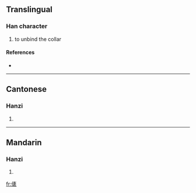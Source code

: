 ==Translingual==

===Han character===
{{Han char|rn=9|rad=人|as=12|sn=14|four=|canj=人卜弓女 (OYNV)}}

# to unbind the collar

====References====
* {{Han ref|kx=0117.060|hdz=10221.030|uh=3485|ud=13445}}

----

==Cantonese==

===Hanzi===
{{yue-hanzi|jyut=|y=kaai2}}

# {{defn|Cantonese|sort=人12}}

----

==Mandarin==

===Hanzi===
{{cmn-hanzi|pin=[[qǐ]] ([[qi3]])|wg=ch'i<sup>3</sup>}}

# {{defn|Mandarin|sort=人12}}

[[fr:㒅]]